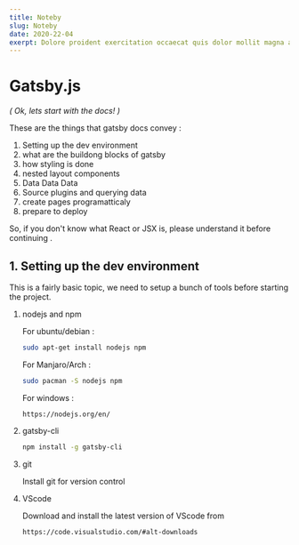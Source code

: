 ---
title: Noteby
slug: Noteby
date: 2020-22-04
exerpt: Dolore proident exercitation occaecat quis dolor mollit magna aute ullamco ad aute veniam deserunt incididunt. Aliquip ut fugiat pariatur enim ad. Mollit veniam dolor irure voluptate consequat dolor quis duis labore. Est eiusmod dolore consequat nisi pariatur. Aliqua velit dolor consectetur laboris enim velit id irure ipsum. Cupidatat veniam irure sunt qui fugiat et do cillum esse incididunt.
---
# Gatsby.js

_( Ok, lets start with the docs! )_

These are the things that gatsby docs convey :

1. Setting up the dev environment
2. what are the buildong blocks of gatsby
3. how styling is done
4. nested layout components
5. Data Data Data
6. Source plugins and querying data
7. create pages programatticaly
8. prepare to deploy

So, if you don't know what React or JSX is, please understand it before continuing .

## 1. Setting up the dev environment

This is a fairly basic topic, we need to setup a bunch of tools before starting the project.

1. nodejs and npm

   For ubuntu/debian :

   ```sh
   sudo apt-get install nodejs npm
   ```

   For Manjaro/Arch :

   ```sh
   sudo pacman -S nodejs npm
   ```

   For windows :

   `https://nodejs.org/en/`

2. gatsby-cli

   ```sh
   npm install -g gatsby-cli
   ```

3. git

   Install git for version control

4. VScode

   Download and install the latest version of VScode from

   `https://code.visualstudio.com/#alt-downloads`
